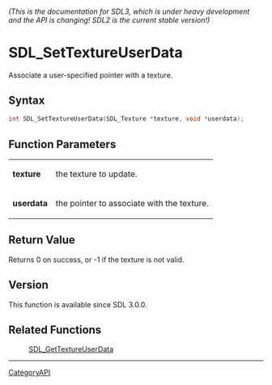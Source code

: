 ====== (This is the documentation for SDL3, which is under heavy development and the API is changing! SDL2 is the current stable version!) ======
= SDL_SetTextureUserData =

Associate a user-specified pointer with a texture.

== Syntax ==

<syntaxhighlight lang='c'>
int SDL_SetTextureUserData(SDL_Texture *texture, void *userdata);
</syntaxhighlight>

== Function Parameters ==

{|
|'''texture'''
|the texture to update.
|-
|'''userdata'''
|the pointer to associate with the texture.
|}

== Return Value ==

Returns 0 on success, or -1 if the texture is not valid.

== Version ==

This function is available since SDL 3.0.0.

== Related Functions ==

:[[SDL_GetTextureUserData]]

----
[[CategoryAPI]]


